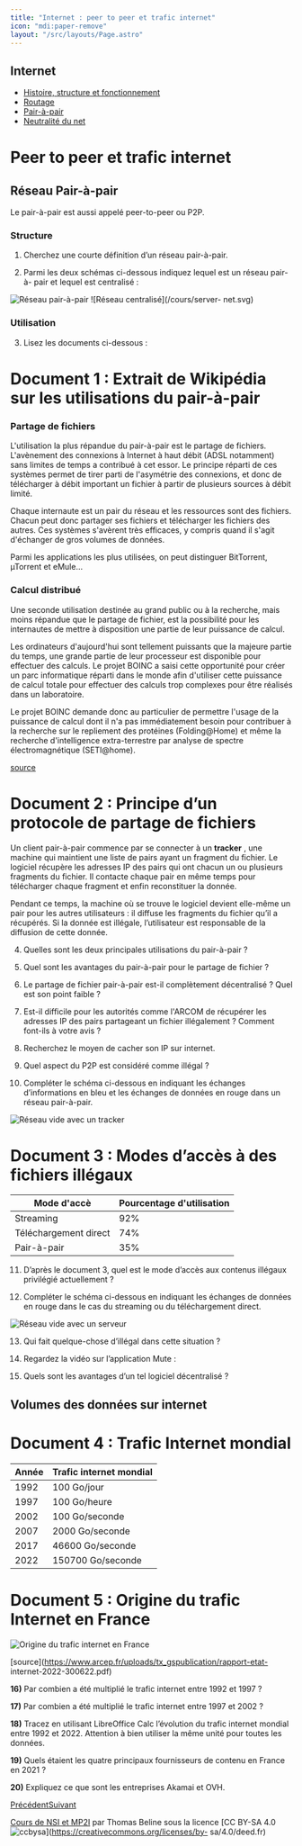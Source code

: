 ```yaml
---
title: "Internet : peer to peer et trafic internet"
icon: "mdi:paper-remove"
layout: "/src/layouts/Page.astro"
---
```

 
## Internet

  * [Histoire, structure et fonctionnement](fonctionnement)
  * [Routage](routage)
  * [Pair-à-pair](p2p)
  * [Neutralité du net](neutralite)

# Peer to peer et trafic internet

## Réseau Pair-à-pair

Le pair-à-pair est aussi appelé peer-to-peer ou P2P.

### Structure

1. Cherchez une courte définition d’un réseau pair-à-pair.

2. Parmi les deux schémas ci-dessous indiquez lequel est un réseau pair-à-
pair et lequel est centralisé :

![Réseau pair-à-pair](/cours/p2p-net.svg) ![Réseau centralisé](/cours/server-
net.svg)

### Utilisation

3. Lisez les documents ci-dessous :

# Document 1 : Extrait de Wikipédia sur les utilisations du pair-à-pair

### Partage de fichiers

L'utilisation la plus répandue du pair-à-pair est le partage de fichiers.
L'avènement des connexions à Internet à haut débit (ADSL notamment) sans
limites de temps a contribué à cet essor. Le principe réparti de ces systèmes
permet de tirer parti de l'asymétrie des connexions, et donc de télécharger à
débit important un fichier à partir de plusieurs sources à débit limité.

Chaque internaute est un pair du réseau et les ressources sont des fichiers.
Chacun peut donc partager ses fichiers et télécharger les fichiers des autres.
Ces systèmes s'avèrent très efficaces, y compris quand il s'agit d'échanger de
gros volumes de données.

Parmi les applications les plus utilisées, on peut distinguer BitTorrent,
µTorrent et eMule…

### Calcul distribué

Une seconde utilisation destinée au grand public ou à la recherche, mais moins
répandue que le partage de fichier, est la possibilité pour les internautes de
mettre à disposition une partie de leur puissance de calcul.

Les ordinateurs d'aujourd'hui sont tellement puissants que la majeure partie
du temps, une grande partie de leur processeur est disponible pour effectuer
des calculs. Le projet BOINC a saisi cette opportunité pour créer un parc
informatique réparti dans le monde afin d'utiliser cette puissance de calcul
totale pour effectuer des calculs trop complexes pour être réalisés dans un
laboratoire.

Le projet BOINC demande donc au particulier de permettre l'usage de la
puissance de calcul dont il n'a pas immédiatement besoin pour contribuer à la
recherche sur le repliement des protéines (Folding@Home) et même la recherche
d'intelligence extra-terrestre par analyse de spectre électromagnétique
(SETI@home).

[source](https://fr.wikipedia.org/wiki/Pair-%C3%A0-pair)

# Document 2 : Principe d’un protocole de partage de fichiers

Un client pair-à-pair commence par se connecter à un **tracker** , une machine
qui maintient une liste de pairs ayant un fragment du fichier. Le logiciel
récupère les adresses IP des pairs qui ont chacun un ou plusieurs fragments du
fichier. Il contacte chaque pair en même temps pour télécharger chaque
fragment et enfin reconstituer la donnée.

Pendant ce temps, la machine où se trouve le logiciel devient elle-même un
pair pour les autres utilisateurs : il diffuse les fragments du fichier qu’il
a récupérés. Si la donnée est illégale, l’utilisateur est responsable de la
diffusion de cette donnée.

4. Quelles sont les deux principales utilisations du pair-à-pair ?

5. Quel sont les avantages du pair-à-pair pour le partage de fichier ?

6. Le partage de fichier pair-à-pair est-il complètement décentralisé ?
Quel est son point faible ?

7. Est-il difficile pour les autorités comme l'ARCOM de récupérer les
adresses IP des pairs partageant un fichier illégalement ? Comment font-ils à
votre avis ?

8. Recherchez le moyen de cacher son IP sur internet.

9. Quel aspect du P2P est considéré comme illégal ?

10. Compléter le schéma ci-dessous en indiquant les échanges
d’informations en bleu et les échanges de données en rouge dans un réseau
pair-à-pair.

![Réseau vide avec un tracker](/cours/empty-net.png)

# Document 3 : Modes d’accès à des fichiers illégaux

Mode d'accè | Pourcentage d'utilisation  
---|---  
Streaming | 92%  
Téléchargement direct | 74%  
Pair-à-pair | 35%  
  
11. D’après le document 3, quel est le mode d’accès aux contenus illégaux
privilégié actuellement ?

12. Compléter le schéma ci-dessous en indiquant les échanges de données en
rouge dans le cas du streaming ou du téléchargement direct.

![Réseau vide avec un serveur](/cours/central.png)

13. Qui fait quelque-chose d’illégal dans cette situation ?

14. Regardez la vidéo sur l’application Mute :

15. Quels sont les avantages d’un tel logiciel décentralisé ?

## Volumes des données sur internet

# Document 4 : Trafic Internet mondial

Année | Trafic internet mondial  
---|---  
1992 | 100 Go/jour  
1997 | 100 Go/heure  
2002 | 100 Go/seconde  
2007 | 2000 Go/seconde  
2017 | 46600 Go/seconde  
2022 | 150700 Go/seconde  
  
# Document 5 : Origine du trafic Internet en France

![Origine du trafic internet en France](/cours/origines.png)

[source](https://www.arcep.fr/uploads/tx_gspublication/rapport-etat-
internet-2022-300622.pdf)

**16)** Par combien a été multiplié le trafic internet entre 1992 et 1997 ?

**17)** Par combien a été multiplié le trafic internet entre 1997 et 2002 ?

**18)** Tracez en utilisant LibreOffice Calc l’évolution du trafic internet
mondial entre 1992 et 2022. Attention à bien utiliser la même unité pour
toutes les données.

**19)** Quels étaient les quatre principaux fournisseurs de contenu en France
en 2021 ?

**20)** Expliquez ce que sont les entreprises Akamai et OVH.

[Précédent](routage)[Suivant](neutralite)

[Cours de NSI et MP2I](https://kxs.fr/cours/) par Thomas Beline sous la
licence [CC BY-SA 4.0
![ccbysa](//cours/ccbysa.svg)](https://creativecommons.org/licenses/by-
sa/4.0/deed.fr)

